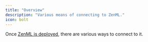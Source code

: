 ```yaml
---
title: "Overview"
description: "Various means of connecting to ZenML."
icon: bolt
---
```


Once [ZenML is deployed](/v/0.66.0/user-guide/guides/production-guide/deploying-zenml), there are various ways to connect to it.
